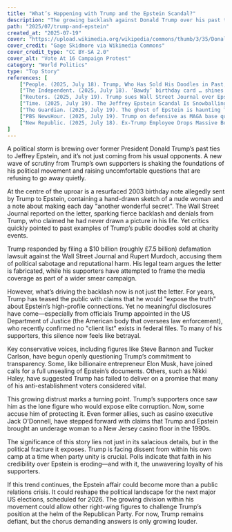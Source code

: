 ```yaml
---
title: "What’s Happening with Trump and the Epstein Scandal?"
description: "The growing backlash against Donald Trump over his past ties to Jeffrey Epstein is stirring doubts within his MAGA base and raising questions about his silence on the scandal."
path: "2025/07/trump-and-epstein"
created_at: "2025-07-19"
cover: "https://upload.wikimedia.org/wikipedia/commons/thumb/3/35/Donald_Trump_%2850042292738%29.jpg/960px-Donald_Trump_%2850042292738%29.jpg?20200625164141"
cover_credit: "Gage Skidmore via Wikimedia Commons"
cover_credit_type: "CC BY-SA 2.0"
cover_alt: "Vote At 16 Campaign Protest"
category: "World Politics"
type: "Top Story"
references: [
    ["People. (2025, July 18). Trump, Who Has Sold His Doodles in Past, Denies Report of Graphic Epstein Letter by Saying He 'Never Wrote a Picture in My Life'.", "https://people.com/trump-doodles-resurface-after-denying-graphic-epstein-letter-11774987"],
    ["The Independent. (2025, July 18). ‘Bawdy’ birthday card … shines new light.", "https://people.com/ex-casino-boss-claims-trump-epstein-brought-underage-girls-casino-floor-11774374"],
    ["Reuters. (2025, July 19). Trump sues Wall Street Journal over Epstein report…", "https://www.reuters.com/world/us/trump-sues-wall-street-journal-over-epstein-report-seeks-10-billion-2025-07-19"],
    ["Time. (2025, July 19). The Jeffrey Epstein Scandal Is Snowballing and Trump Can't Seem to Stop It.", "https://time.com/7302426/jeffrey-epstein-files-trump-takeaways"],
    ["The Guardian. (2025, July 19). The ghost of Epstein is haunting Trump's presidency: inside the 'MAGA' revolt.", "https://www.theguardian.com/news/ng-interactive/2025/jul/19/trump-epstein-maga-revolt"],
    ["PBS NewsHour. (2025, July 19). Trump on defensive as MAGA base questions his Epstein connections.", "https://www.pbs.org/newshour/show/trump-on-defensive-as-maga-base-questions-his-epstein-connections-and-investigation"],
    ["New Republic. (2025, July 18). Ex‑Trump Employee Drops Massive Bombshell.", "https://people.com/ex-casino-boss-claims-trump-epstein-brought-underage-girls-casino-floor-11774374"]
]
---
```


A political storm is brewing over former President Donald Trump’s past ties to Jeffrey Epstein, and it’s not just coming from his usual opponents. A new wave of scrutiny from Trump’s own supporters is shaking the foundations of his political movement and raising uncomfortable questions that are refusing to go away quietly.

At the centre of the uproar is a resurfaced 2003 birthday note allegedly sent by Trump to Epstein, containing a hand-drawn sketch of a nude woman and a note about making each day "another wonderful secret". The Wall Street Journal reported on the letter, sparking fierce backlash and denials from Trump, who claimed he had never drawn a picture in his life.<Pointer number="1" /> Yet critics quickly pointed to past examples of Trump’s public doodles sold at charity events.<Pointer number="2" />

Trump responded by filing a $10 billion (roughly £7.5 billion) defamation lawsuit against the Wall Street Journal and Rupert Murdoch, accusing them of political sabotage and reputational harm.<Pointer number="3" /> His legal team argues the letter is fabricated, while his supporters have attempted to frame the media coverage as part of a wider smear campaign.<Pointer number="4" />

However, what’s driving the backlash now is not just the letter. For years, Trump has teased the public with claims that he would "expose the truth" about Epstein’s high-profile connections. Yet no meaningful disclosures have come—especially from officials Trump appointed in the US Department of Justice (the American body that oversees law enforcement), who recently confirmed no "client list" exists in federal files.<Pointer number="3" /> To many of his supporters, this silence now feels like betrayal.

Key conservative voices, including figures like Steve Bannon and Tucker Carlson, have begun openly questioning Trump’s commitment to transparency. Some, like billionaire entrepreneur Elon Musk, have joined calls for a full unsealing of Epstein’s documents.<Pointer number="5" />  Others, such as Nikki Haley, have suggested Trump has failed to deliver on a promise that many of his anti-establishment voters considered vital.<Pointer number="6" /> 

This growing distrust marks a turning point. Trump’s supporters once saw him as the lone figure who would expose elite corruption. Now, some accuse him of protecting it. Even former allies, such as casino executive Jack O'Donnell, have stepped forward with claims that Trump and Epstein brought an underage woman to a New Jersey casino floor in the 1990s.<Pointer number="7" />

The significance of this story lies not just in its salacious details, but in the political fracture it exposes. Trump is facing dissent from within his own camp at a time when party unity is crucial. Polls indicate that faith in his credibility over Epstein is eroding—and with it, the unwavering loyalty of his supporters.<Pointer number="5" />

If this trend continues, the Epstein affair could become more than a public relations crisis. It could reshape the political landscape for the next major US elections, scheduled for 2026. The growing division within his movement could allow other right-wing figures to challenge Trump’s position at the helm of the Republican Party. For now, Trump remains defiant, but the chorus demanding answers is only growing louder.
